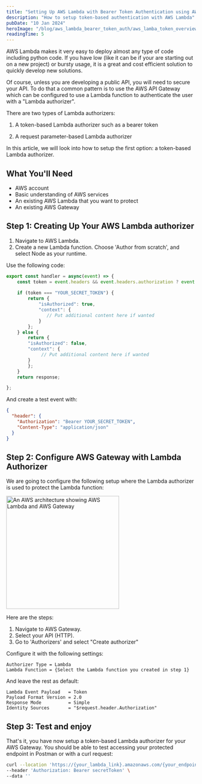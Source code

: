```yaml
---
title: "Setting Up AWS Lambda with Bearer Token Authentication using AWS Gateway"
description: "How to setup token-based authentication with AWS Lambda"
pubDate: "10 Jan 2024"
heroImage: "/blog/aws_lambda_bearer_token_auth/aws_lamba_token_overview.png"
readingTime: 5
---
```


AWS Lambda makes it very easy to deploy almost any type of code including python code. If you have low (like it can be if your are starting out on a new project) or bursty usage, it is a great and cost efficient solution to quickly develop new solutions.

Of course, unless you are developing a public API, you will need to secure your API. To do that a common pattern is to use the AWS API Gateway which can be configured to use a Lambda function to authenticate the user with a "Lambda authorizer".

There are two types of Lambda authorizers:

1. A token-based Lambda authorizer such as a bearer token

2. A request parameter-based Lambda authorizer

In this article, we will look into how to setup the first option: a token-based Lambda authorizer.

## What You'll Need

* AWS account
* Basic understanding of AWS services
* An existing AWS Lambda that you want to protect
* An existing AWS Gateway

## Step 1: Creating Up Your AWS Lambda authorizer

1. Navigate to AWS Lambda.
3. Create a new Lambda function. Choose 'Author from scratch', and select Node as your runtime.

Use the following code:

```javascript
export const handler = async(event) => {    
    const token = event.headers && event.headers.authorization ? event.headers.authorization.replace('Bearer ', '') : "";
    
    if (token === "YOUR_SECRET_TOKEN") {
        return {
            "isAuthorized": true,
            "context": {
               // Put additional content here if wanted
            }
        };
    } else {
        return {
        "isAuthorized": false,
        "context": {
             // Put additional content here if wanted
        }
        };
    }
    return response;

};
```

And create a test event with:

```json
{
  "header": {
    "Authorization": "Bearer YOUR_SECRET_TOKEN",
    "Content-Type": "application/json"
  }
}
```

## Step 2: Configure AWS Gateway with Lambda Authorizer

We are going to configure the following setup where the Lambda authorizer is used to protect the Lambda function:

<Image src={architecture} alt="An AWS architecture showing AWS Lambda and AWS Gateway" height="300px" />

Here are the steps:

1. Navigate to AWS Gateway.
2. Select your API (HTTP).
3. Go to 'Authorizers' and select "Create authorizer"

Configure it with the following settings:

```text
Authorizer Type = Lambda
Lambda Function = {Select the Lambda function you created in step 1}
```

And leave the rest as default:

```text
Lambda Event Payload   = Token
Payload Format Version = 2.0
Response Mode          = Simple
Identity Sources       = "$request.header.Authorization"
```

## Step 3: Test and enjoy

That's it, you have now setup a token-based Lambda authorizer for your AWS Gateway. You should be able to test accessing your protected endpoint in Postman or with a curl request:

```bash
curl --location 'https://{your_lambda_link}.amazonaws.com/{your_endpoint}' \
--header 'Authorization: Bearer secretToken' \
--data ''
```